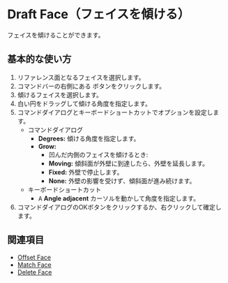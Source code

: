 
# Draft Face（フェイスを傾ける）

<Reference shortcut="" command="Draft Face" button="" />

フェイスを傾けることができます。

## 基本的な使い方

1. リファレンス面となるフェイスを選択します。
2. コマンドバーの右側にある <ButtonIcon type="button-draft-face" /> ボタンをクリックします。
3. 傾けるフェイスを選択します。
4. 白い円をドラッグして傾ける角度を指定します。
5. コマンドダイアログとキーボードショートカットでオプションを設定します。
    - <Kst>コマンドダイアログ</Kst>
        - **Degrees:** 傾ける角度を指定します。
        - **Grow:**
            - 凹んだ内側のフェイスを傾けるとき:
            - **Moving:** 傾斜面が外壁に到達したら、外壁を延長します。
            - **Fixed:** 外壁で停止します。
            - **None:** 外壁の影響を受けず、傾斜面が進み続けます。
    - <Kst>キーボードショートカット</Kst>
        - <kbd>A</kbd> **Angle adjacent** カーソルを動かして角度を指定します。
6. コマンドダイアログのOKボタンをクリックするか、右クリックして確定します。

<VideoPlayer fileName="draft-face"/>

## 関連項目
- [Offset Face](./offset-face)
- [Match Face](./match-face)
- [Delete Face](./delete-face)